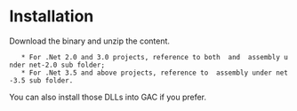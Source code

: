 = Installation =
Download the binary and unzip the content.

    * For .Net 2.0 and 3.0 projects, reference to both {{{SharpCut.dll}}} and {{{LinqBridge.dll}}} assembly under net-2.0 sub folder;
    * For .Net 3.5 and above projects, reference to {{{SharpCut.dll}}} assembly under net-3.5 sub folder. 

You can also install those DLLs into GAC if you prefer.